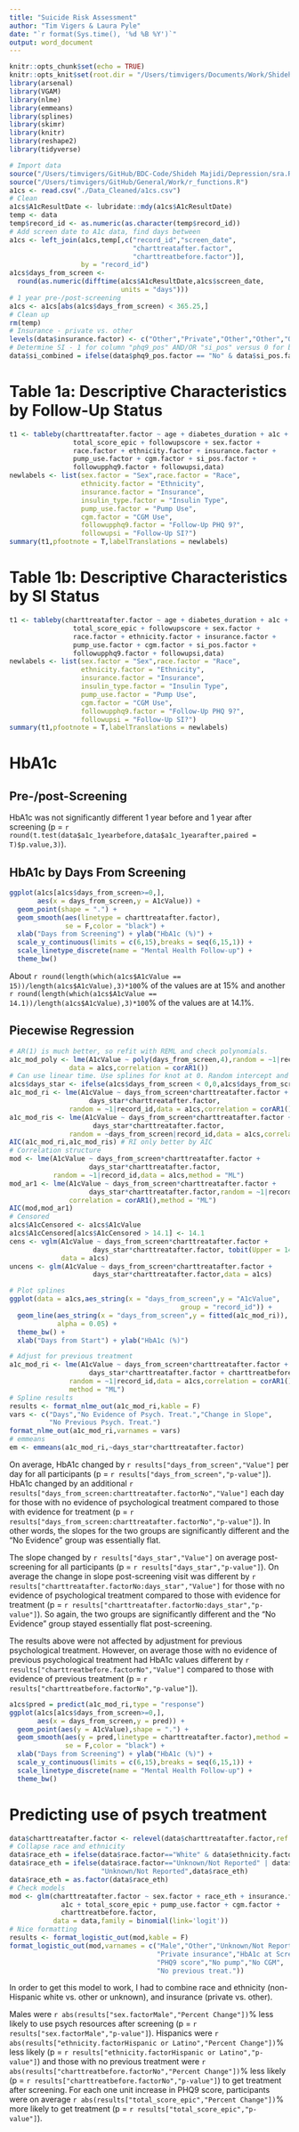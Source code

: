 ```yaml
---
title: "Suicide Risk Assessment"
author: "Tim Vigers & Laura Pyle"
date: "`r format(Sys.time(), '%d %B %Y')`"
output: word_document
---
```


```r
knitr::opts_chunk$set(echo = TRUE)
knitr::opts_knit$set(root.dir = "/Users/timvigers/Documents/Work/Shideh Majidi/Depression")
library(arsenal)
library(VGAM)
library(nlme)
library(emmeans)
library(splines)
library(skimr)
library(knitr)
library(reshape2)
library(tidyverse)
```

```r
# Import data
source("/Users/timvigers/GitHub/BDC-Code/Shideh Majidi/Depression/sra.R")
source("/Users/timvigers/GitHub/General/Work/r_functions.R")
a1cs <- read.csv("./Data_Cleaned/a1cs.csv")
# Clean
a1cs$A1cResultDate <- lubridate::mdy(a1cs$A1cResultDate)
temp <- data
temp$record_id <- as.numeric(as.character(temp$record_id))
# Add screen date to A1c data, find days between
a1cs <- left_join(a1cs,temp[,c("record_id","screen_date",
                               "charttreatafter.factor",
                               "charttreatbefore.factor")],
                  by = "record_id")
a1cs$days_from_screen <- 
  round(as.numeric(difftime(a1cs$A1cResultDate,a1cs$screen_date,
                            units = "days")))
# 1 year pre-/post-screening
a1cs <- a1cs[abs(a1cs$days_from_screen) < 365.25,]
# Clean up
rm(temp)
# Insurance - private vs. other
levels(data$insurance.factor) <- c("Other","Private","Other","Other","Other","Other","Other")
# Determine SI - 1 for column "phq9_pos" AND/OR "si_pos" versus 0 for both
data$si_combined = ifelse(data$phq9_pos.factor == "No" & data$si_pos.factor == "No","No","Yes")
```

# Table 1a: Descriptive Characteristics by Follow-Up Status

```r
t1 <- tableby(charttreatafter.factor ~ age + diabetes_duration + a1c + 
                total_score_epic + followupscore + sex.factor + 
                race.factor + ethnicity.factor + insurance.factor + 
                pump_use.factor + cgm.factor + si_pos.factor + 
                followupphq9.factor + followupsi,data)
newlabels <- list(sex.factor = "Sex",race.factor = "Race",
                  ethnicity.factor = "Ethnicity",
                  insurance.factor = "Insurance",
                  insulin_type.factor = "Insulin Type",
                  pump_use.factor = "Pump Use", 
                  cgm.factor = "CGM Use",
                  followupphq9.factor = "Follow-Up PHQ 9?",
                  followupsi = "Follow-Up SI?")
summary(t1,pfootnote = T,labelTranslations = newlabels)
```

# Table 1b: Descriptive Characteristics by SI Status

```r
t1 <- tableby(charttreatafter.factor ~ age + diabetes_duration + a1c + 
                total_score_epic + followupscore + sex.factor + 
                race.factor + ethnicity.factor + insurance.factor + 
                pump_use.factor + cgm.factor + si_pos.factor + 
                followupphq9.factor + followupsi,data)
newlabels <- list(sex.factor = "Sex",race.factor = "Race",
                  ethnicity.factor = "Ethnicity",
                  insurance.factor = "Insurance",
                  insulin_type.factor = "Insulin Type",
                  pump_use.factor = "Pump Use", 
                  cgm.factor = "CGM Use",
                  followupphq9.factor = "Follow-Up PHQ 9?",
                  followupsi = "Follow-Up SI?")
summary(t1,pfootnote = T,labelTranslations = newlabels)
```

# HbA1c

## Pre-/post-Screening

HbA1c was not significantly different 1 year before and 1 year after screening (p = `r round(t.test(data$a1c_1yearbefore,data$a1c_1yearafter,paired = T)$p.value,3)`).

## HbA1c by Days From Screening

```r
ggplot(a1cs[a1cs$days_from_screen>=0,],
       aes(x = days_from_screen,y = A1cValue)) +
  geom_point(shape = ".") +
  geom_smooth(aes(linetype = charttreatafter.factor),
              se = F,color = "black") + 
  xlab("Days from Screening") + ylab("HbA1c (%)") +
  scale_y_continuous(limits = c(6,15),breaks = seq(6,15,1)) + 
  scale_linetype_discrete(name = "Mental Health Follow-up") +
  theme_bw() 
```

About `r round(length(which(a1cs$A1cValue == 15))/length(a1cs$A1cValue),3)*100`% of the values are at 15% and another `r round(length(which(a1cs$A1cValue == 14.1))/length(a1cs$A1cValue),3)*100`% of the values are at 14.1%.

## Piecewise Regression

```r
# AR(1) is much better, so refit with REML and check polynomials. 
a1c_mod_poly <- lme(A1cValue ~ poly(days_from_screen,4),random = ~1|record_id,
               data = a1cs,correlation = corAR1())
# Can use linear time. Use splines for knot at 0. Random intercept and slope for subject.
a1cs$days_star <- ifelse(a1cs$days_from_screen < 0,0,a1cs$days_from_screen)
a1c_mod_ri <- lme(A1cValue ~ days_from_screen*charttreatafter.factor + 
                    days_star*charttreatafter.factor,
               random = ~1|record_id,data = a1cs,correlation = corAR1(),method = "ML")
a1c_mod_ris <- lme(A1cValue ~ days_from_screen*charttreatafter.factor + 
                     days_star*charttreatafter.factor,
               random = ~days_from_screen|record_id,data = a1cs,correlation = corAR1())
AIC(a1c_mod_ri,a1c_mod_ris) # RI only better by AIC
# Correlation structure
mod <- lme(A1cValue ~ days_from_screen*charttreatafter.factor + 
                    days_star*charttreatafter.factor,
           random = ~1|record_id,data = a1cs,method = "ML")
mod_ar1 <- lme(A1cValue ~ days_from_screen*charttreatafter.factor + 
                    days_star*charttreatafter.factor,random = ~1|record_id,data = a1cs,
               correlation = corAR1(),method = "ML")
AIC(mod,mod_ar1)
# Censored
a1cs$A1cCensored <- a1cs$A1cValue
a1cs$A1cCensored[a1cs$A1cCensored > 14.1] <- 14.1
cens <- vglm(A1cValue ~ days_from_screen*charttreatafter.factor + 
                     days_star*charttreatafter.factor, tobit(Upper = 14.1), 
             data = a1cs)
uncens <- glm(A1cValue ~ days_from_screen*charttreatafter.factor + 
                     days_star*charttreatafter.factor,data = a1cs)
```

```r
# Plot splines
ggplot(data = a1cs,aes_string(x = "days_from_screen",y = "A1cValue",
                                           group = "record_id")) + 
  geom_line(aes_string(x = "days_from_screen",y = fitted(a1c_mod_ri)),
            alpha = 0.05) +
  theme_bw() +
  xlab("Days from Start") + ylab("HbA1c (%)")
```

```r
# Adjust for previous treatment 
a1c_mod_ri <- lme(A1cValue ~ days_from_screen*charttreatafter.factor + 
                    days_star*charttreatafter.factor + charttreatbefore.factor,
               random = ~1|record_id,data = a1cs,correlation = corAR1(),
               method = "ML")
# Spline results
results <- format_nlme_out(a1c_mod_ri,kable = F)
vars <- c("Days","No Evidence of Psych. Treat.","Change in Slope",
          "No Previous Psych. Treat.")
format_nlme_out(a1c_mod_ri,varnames = vars)
# emmeans
em <- emmeans(a1c_mod_ri,~days_star*charttreatafter.factor)
```

On average, HbA1c changed by `r results["days_from_screen","Value"]` per day for all participants (p = `r results["days_from_screen","p-value"]`). HbA1c changed by an additional `r results["days_from_screen:charttreatafter.factorNo","Value"]` each day for those with no evidence of psychological treatment compared to those with evidence for treatment (p = `r results["days_from_screen:charttreatafter.factorNo","p-value"]`). In other words, the slopes for the two groups are significantly different and the "No Evidence" group was essentially flat.

The slope changed by `r results["days_star","Value"]` on average post-screening for all participants (p = `r results["days_star","p-value"]`). On average the change in slope post-screening visit was different by `r results["charttreatafter.factorNo:days_star","Value"]` for those with no evidence of psychological treatment compared to those with evidence for treatment (p = `r results["charttreatafter.factorNo:days_star","p-value"]`). So again, the two groups are significantly different and the "No Evidence" group stayed essentially flat post-screening.

The results above were not affected by adjustment for previous psychological treatment. However, on average those with no evidence of previous psychological treatment had HbA1c values different by `r results["charttreatbefore.factorNo","Value"]` compared to those with evidence of previous treatment (p = `r results["charttreatbefore.factorNo","p-value"]`).

```r
a1cs$pred = predict(a1c_mod_ri,type = "response")
ggplot(a1cs[a1cs$days_from_screen>=0,],
       aes(x = days_from_screen,y = pred)) +
  geom_point(aes(y = A1cValue),shape = ".") +
  geom_smooth(aes(y = pred,linetype = charttreatafter.factor),method = "lm",
              se = F,color = "black") + 
  xlab("Days from Screening") + ylab("HbA1c (%)") +
  scale_y_continuous(limits = c(6,15),breaks = seq(6,15,1)) + 
  scale_linetype_discrete(name = "Mental Health Follow-up") +
  theme_bw() 
```

# Predicting use of psych treatment

```r
data$charttreatafter.factor <- relevel(data$charttreatafter.factor,ref = "No")
# Collapse race and ethnicity
data$race_eth = ifelse(data$race.factor=="White" & data$ethnicity.factor=="Non-Hispanic","Non-Hispanic White","Other")
data$race_eth = ifelse(data$race.factor=="Unknown/Not Reported" | data$ethnicity.factor=="Unknown/Not Reported",
                       "Unknown/Not Reported",data$race_eth)
data$race_eth = as.factor(data$race_eth)
# Check models
mod <- glm(charttreatafter.factor ~ sex.factor + race_eth + insurance.factor + 
             a1c + total_score_epic + pump_use.factor + cgm.factor +
             charttreatbefore.factor,
           data = data,family = binomial(link='logit'))
# Nice formatting
results <- format_logistic_out(mod,kable = F)
format_logistic_out(mod,varnames = c("Male","Other","Unknown/Not Reported",
                                     "Private insurance","HbA1c at Screening",
                                     "PHQ9 score","No pump","No CGM",
                                     "No previous treat."))
```

In order to get this model to work, I had to combine race and ethnicity (non-Hispanic white vs. other or unknown), and insurance (private vs. other). 

Males were `r abs(results["sex.factorMale","Percent Change"])`% less likely to use psych resources after screening (p = `r results["sex.factorMale","p-value"]`). Hispanics were `r abs(results["ethnicity.factorHispanic or Latino","Percent Change"])`% less likely (p = `r results["ethnicity.factorHispanic or Latino","p-value"]`) and those with no previous treatment were `r abs(results["charttreatbefore.factorNo","Percent Change"])`% less likely (p = `r results["charttreatbefore.factorNo","p-value"]`) to get treatment after screening. For each one unit increase in PHQ9 score, participants were on average `r abs(results["total_score_epic","Percent Change"])`% more likely to get treatment (p = `r results["total_score_epic","p-value"]`).

